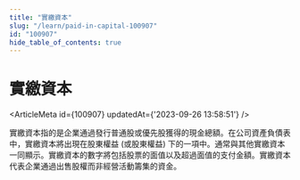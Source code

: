 ```yaml
---
title: "實繳資本"
slug: "/learn/paid-in-capital-100907"
id: "100907"
hide_table_of_contents: true
---
```



# 實繳資本

<ArticleMeta id={100907} updatedAt={'2023-09-26 13:58:51'} />
<div className='border-solid border-b border-t-0 my-4 border-[var(--ifm-color-gray-300)]' />

實繳資本指的是企業通過發行普通股或優先股獲得的現金總額。在公司資產負債表中，實繳資本將出現在股東權益 (或股東權益) 下的一項中。通常與其他實繳資本一同顯示。實繳資本的數字將包括股票的面值以及超過面值的支付金額。實繳資本代表企業通過出售股權而非經營活動籌集的資金。
